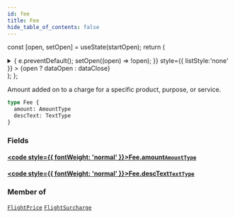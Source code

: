 ```yaml
---
id: fee
title: Fee
hide_table_of_contents: false
---
```






const [open, setOpen] = useState(startOpen);
return (
<details {...(open ? { open: true } : {})} className="details" style={{ border:'none', boxShadow:'none', background:'var(--ifm-background-color)' }}>
<summary
onClick={(e) => {
e.preventDefault();
setOpen((open) => !open);
}}
style={{ listStyle:'none' }} >
{open ? dataOpen : dataClose}
</summary>
{open && children}
</details>
);
};

Amount added on to a charge for a specific product, purpose, or service.

```graphql
type Fee {
  amount: AmountType
  descText: TextType
}
```

### Fields

#### [<code style={{ fontWeight: 'normal' }}>Fee.<b>amount</b></code>](#)<Bullet />[`AmountType`](/api/objects/amount-type) <Badge class="badge badge--secondary" text="object"/>

>

#### [<code style={{ fontWeight: 'normal' }}>Fee.<b>descText</b></code>](#)<Bullet />[`TextType`](/api/objects/text-type) <Badge class="badge badge--secondary" text="object"/>

>

### Member of

[`FlightPrice`](/api/objects/flight-price) <Badge class="badge badge--secondary" text="object"/><Bullet />[`FlightSurcharge`](/api/objects/flight-surcharge) <Badge class="badge badge--secondary" text="object"/>

